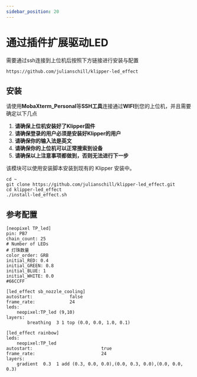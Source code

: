 ```yaml
---
sidebar_position: 20
---
```




# 通过插件扩展驱动LED

需要通过ssh连接到上位机后按照下方链接进行安装与配置

```
https://github.com/julianschill/klipper-led_effect
```

## 安装

请使用**MobaXterm_Personal**等**SSH工具**连接通过**WIFI**到您的上位机，并且需要确定以下几点

1. **请确保上位机安装好了Klipper固件**
2. **请确保登录的用户必须是安装好Klipper的用户**
3. **请确保你的输入法是英文**
4. **请确保你的上位机可以正常搜索到设备**
5. **请确保以上注意事项都做到，否则无法进行下一步**

该模块可以使用安装脚本安装到现有的 Klipper 安装中。

```
cd ~
git clone https://github.com/julianschill/klipper-led_effect.git
cd klipper-led_effect
./install-led_effect.sh
```

## 参考配置

```
[neopixel TP_led]
pin: PB7
chain_count: 25
# Number of LEDs
# 灯珠数量
color_order: GRB
initial_RED: 0.4    
initial_GREEN: 0.8
initial_BLUE: 1
initial_WHITE: 0.0
#66CCFF 

[led_effect sb_nozzle_cooling]
autostart:              false
frame_rate:             24
leds:
    neopixel:TP_led (9,10)
layers:
        breathing  3 1 top (0.0, 0.0, 1.0, 0.1)

[led_effect rainbow]
leds:
    neopixel:TP_led
autostart:                          true
frame_rate:                         24
layers:
    gradient  0.3  1 add (0.3, 0.0, 0.0),(0.0, 0.3, 0.0),(0.0, 0.0, 0.3)

```

